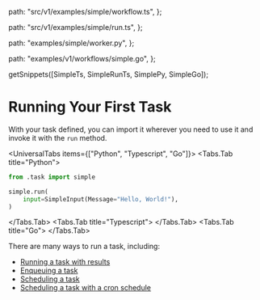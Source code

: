 
  path: "src/v1/examples/simple/workflow.ts",
};

  path: "src/v1/examples/simple/run.ts",
};

  path: "examples/simple/worker.py",
};

  path: "examples/v1/workflows/simple.go",
};

  getSnippets([SimpleTs, SimpleRunTs, SimplePy, SimpleGo]);

# Running Your First Task

With your task defined, you can import it wherever you need to use it and invoke it with the `run` method.

<UniversalTabs items={["Python", "Typescript", "Go"]}>
  <Tabs.Tab title="Python">

```python
from .task import simple

simple.run(
    input=SimpleInput(Message="Hello, World!"),
)
```

</Tabs.Tab>
<Tabs.Tab title="Typescript">
<GithubSnippet src={SimpleRunTs} target="Running a Task" />
</Tabs.Tab>
<Tabs.Tab title="Go">
<GithubSnippet src={SimpleGo} target="Running a Task" />
</Tabs.Tab>
</UniversalTabs>

There are many ways to run a task, including:

- [Running a task with results](./run-with-results.mdx)
- [Enqueuing a task](./enqueue-runs.mdx)
- [Scheduling a task](./scheduled-runs.mdx)
- [Scheduling a task with a cron schedule](./cron-schedules.mdx)
